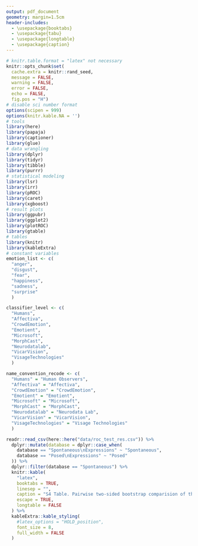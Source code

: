 ```yaml
---
output: pdf_document
geometry: margin=1.5cm
header-includes:
  - \usepackage{booktabs}
  - \usepackage{tabu}
  - \usepackage{longtable}
  - \usepackage{caption}
---
```


\captionsetup[table]{labelformat=empty}

```r
# knitr.table.format = "latex" not necessary
knitr::opts_chunk$set(
  cache.extra = knitr::rand_seed, 
  message = FALSE, 
  warning = FALSE, 
  error = FALSE, 
  echo = FALSE, 
  fig.pos = "H")
# disable sci number format
options(scipen = 999)
options(knitr.kable.NA = '')
# tools
library(here)
library(papaja)
library(captioner)
library(glue)
# data wrangling
library(dplyr)
library(tidyr)
library(tibble)
library(purrr)
# statistical modeling
library(lsr)
library(irr)
library(pROC)
library(caret)
library(xgboost)
# result plots
library(ggpubr)
library(ggplot2)
library(plotROC)
library(gtable)
# tables
library(knitr)
library(kableExtra)
# constant variables
emotion_list <- c(
  "anger", 
  "disgust", 
  "fear", 
  "happiness", 
  "sadness", 
  "surprise"
  )

classifier_level <- c(
  "Humans",
  "Affectiva",
  "CrowdEmotion",
  "Emotient", 
  "Microsoft",
  "MorphCast",
  "Neurodatalab",
  "VicarVision",
  "VisageTechnologies"
  )

name_convention_recode <- c(
  "Humans" = "Human Observers",
  "Affectiva" = "Affectiva",
  "CrowdEmotion" = "CrowdEmotion",
  "Emotient" = "Emotient",
  "Microsoft" = "Microsoft",
  "MorphCast" = "MorphCast",
  "Neurodatalab" = "Neurodata Lab",
  "VicarVision" = "VicarVision",
  "VisageTechnologies" = "Visage Technologies"
  )
```


```r
readr::read_csv(here::here("data/roc_test_res.csv")) %>%
  dplyr::mutate(database = dplyr::case_when(
    database == "Spontaneous\nExpressions" ~ "Spontaneous",
    database == "Posed\nExpressions" ~ "Posed"
  )) %>% 
  dplyr::filter(database == "Spontaneous") %>% 
  knitr::kable(
    "latex",
    booktabs = TRUE,
    linesep = "",
    caption = "S4 Table. Pairwise two-sided bootstrap comparision of the Receiver Operating Characteristic (ROC)'s Area Under the Curve (AUC) between the classifiers for spontaneous expressions.",
    escape = TRUE,
    longtable = FALSE
  ) %>%
  kableExtra::kable_styling(
    #latex_options = "HOLD_position",
    font_size = 8,
    full_width = FALSE
  )

```